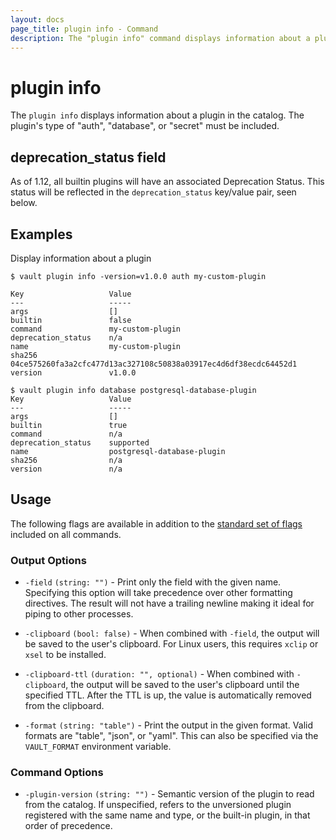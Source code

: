 ```yaml
---
layout: docs
page_title: plugin info - Command
description: The "plugin info" command displays information about a plugin in the catalog.
---
```


# plugin info

The `plugin info` displays information about a plugin in the catalog.
The plugin's type of "auth", "database", or "secret" must be included.

## deprecation_status field

As of 1.12, all builtin plugins will have an associated Deprecation
Status. This status will be reflected in the `deprecation_status` key/value
pair, seen below.

## Examples

Display information about a plugin

```shell-session
$ vault plugin info -version=v1.0.0 auth my-custom-plugin

Key                   Value
---                   -----
args                  []
builtin               false
command               my-custom-plugin
deprecation_status    n/a
name                  my-custom-plugin
sha256                04ce575260fa3a2cfc477d13ac327108c50838a03917ec4d6df38ecdc64452d1
version               v1.0.0
```

```shell-session
$ vault plugin info database postgresql-database-plugin
Key                   Value
---                   -----
args                  []
builtin               true
command               n/a
deprecation_status    supported
name                  postgresql-database-plugin
sha256                n/a
version               n/a
```

## Usage

The following flags are available in addition to the [standard set of
flags](/vault/docs/commands) included on all commands.

### Output Options

- `-field` `(string: "")` - Print only the field with the given name. Specifying
  this option will take precedence over other formatting directives. The result
  will not have a trailing newline making it ideal for piping to other
  processes.

- `-clipboard` `(bool: false)` - When combined with `-field`, the output will be
  saved to the user's clipboard. For Linux users, this requires `xclip` or `xsel`
  to be installed.

- `-clipboard-ttl` `(duration: "", optional)` - When combined with `-clipboard`,
  the output will be saved to the user's clipboard until the specified TTL. After the
  TTL is up, the value is automatically removed from the clipboard.

- `-format` `(string: "table")` - Print the output in the given format. Valid
  formats are "table", "json", or "yaml". This can also be specified via the
  `VAULT_FORMAT` environment variable.

### Command Options

- `-plugin-version` `(string: "")` - Semantic version of the plugin to read from
  the catalog. If unspecified, refers to the unversioned plugin registered with
  the same name and type, or the built-in plugin, in that order of precedence.
